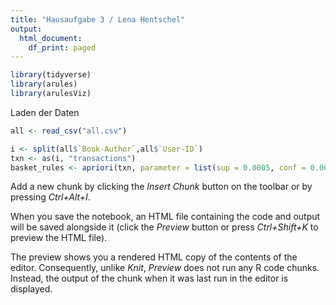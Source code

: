 ```yaml
---
title: "Hausaufgabe 3 / Lena Hentschel"
output:
  html_document:
    df_print: paged
---
```




```r
library(tidyverse)
library(arules)
library(arulesViz)
```
Laden der Daten
```r
all <- read_csv("all.csv")
```
```r
i <- split(all$`Book-Author`,all$`User-ID`)
txn <- as(i, "transactions")
basket_rules <- apriori(txn, parameter = list(sup = 0.0005, conf = 0.001, minlen=2, target="rules"))
```
Add a new chunk by clicking the *Insert Chunk* button on the toolbar or by pressing *Ctrl+Alt+I*.

When you save the notebook, an HTML file containing the code and output will be saved alongside it (click the *Preview* button or press *Ctrl+Shift+K* to preview the HTML file).

The preview shows you a rendered HTML copy of the contents of the editor. Consequently, unlike *Knit*, *Preview* does not run any R code chunks. Instead, the output of the chunk when it was last run in the editor is displayed.
